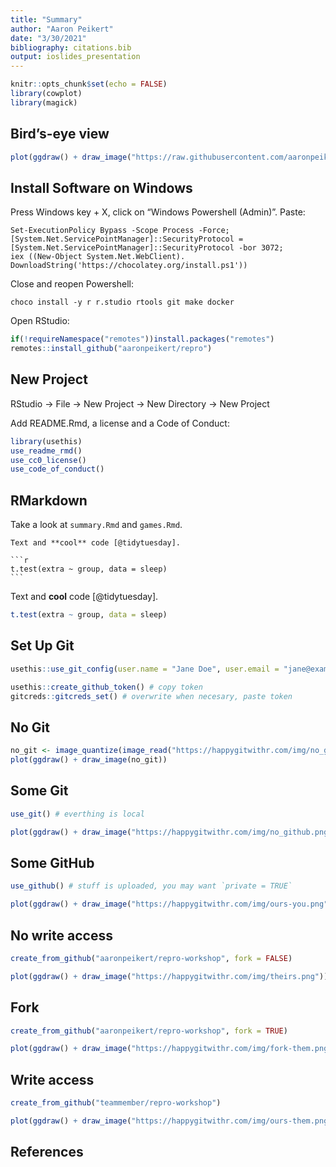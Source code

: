 ```yaml
---
title: "Summary"
author: "Aaron Peikert"
date: "3/30/2021"
bibliography: citations.bib
output: ioslides_presentation
---
```


```r
knitr::opts_chunk$set(echo = FALSE)
library(cowplot)
library(magick)
```

## Bird's-eye view

```r
plot(ggdraw() + draw_image("https://raw.githubusercontent.com/aaronpeikert/repro-thesis/master/images/idealized-workflow.svg"))
```

## Install Software on Windows

Press Windows key + X, click on "Windows Powershell (Admin)". Paste:

```
Set-ExecutionPolicy Bypass -Scope Process -Force;
[System.Net.ServicePointManager]::SecurityProtocol =
[System.Net.ServicePointManager]::SecurityProtocol -bor 3072;
iex ((New-Object System.Net.WebClient).
DownloadString('https://chocolatey.org/install.ps1'))
```

Close and reopen Powershell:

```
choco install -y r r.studio rtools git make docker
```

Open RStudio:

```r
if(!requireNamespace("remotes"))install.packages("remotes")
remotes::install_github("aaronpeikert/repro")
```

## New Project

RStudio → File → New Project → New Directory → New Project

Add README.Rmd, a license and a Code of Conduct:

```r
library(usethis)
use_readme_rmd()
use_cc0_license()
use_code_of_conduct()
```

## RMarkdown

Take a look at `summary.Rmd` and `games.Rmd`.

````
Text and **cool** code [@tidytuesday].

```r
t.test(extra ~ group, data = sleep)
```
````

Text and **cool** code [@tidytuesday].

```r
t.test(extra ~ group, data = sleep)
```

## Set Up Git

```r
usethis::use_git_config(user.name = "Jane Doe", user.email = "jane@example.org")
```

```r
usethis::create_github_token() # copy token
gitcreds::gitcreds_set() # overwrite when necesary, paste token
```

## No Git

```r
no_git <- image_quantize(image_read("https://happygitwithr.com/img/no_github.png"), colorspace = 'gray')
plot(ggdraw() + draw_image(no_git))
```

## Some Git

```r
use_git() # everthing is local
```

```r
plot(ggdraw() + draw_image("https://happygitwithr.com/img/no_github.png"))
```

## Some GitHub

```r
use_github() # stuff is uploaded, you may want `private = TRUE`
```

```r
plot(ggdraw() + draw_image("https://happygitwithr.com/img/ours-you.png"))
```

## No write access

```r
create_from_github("aaronpeikert/repro-workshop", fork = FALSE)
```

```r
plot(ggdraw() + draw_image("https://happygitwithr.com/img/theirs.png"))
```

## Fork

```r
create_from_github("aaronpeikert/repro-workshop", fork = TRUE)
```

```r
plot(ggdraw() + draw_image("https://happygitwithr.com/img/fork-them.png"))
```

## Write access

```r
create_from_github("teammember/repro-workshop")
```

```r
plot(ggdraw() + draw_image("https://happygitwithr.com/img/ours-them.png"))
```

## References

